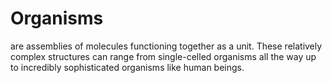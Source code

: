 
<Meta title="Organisms/Introduction" />

# Organisms
are assemblies of molecules functioning together as a unit. These relatively complex structures can range from single-celled organisms all the way up to incredibly sophisticated organisms like human beings.